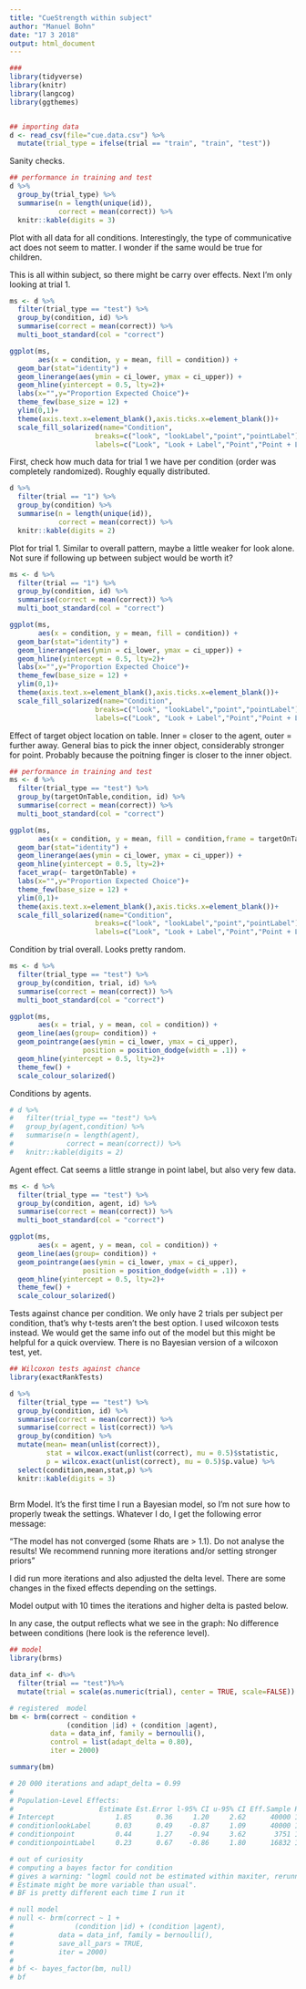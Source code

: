 ```yaml
---
title: "CueStrength within subject"
author: "Manuel Bohn"
date: "17 3 2018"
output: html_document
---
```


```r
###
library(tidyverse)
library(knitr)
library(langcog)
library(ggthemes)


## importing data
d <- read_csv(file="cue.data.csv") %>%
  mutate(trial_type = ifelse(trial == "train", "train", "test"))

```

Sanity checks.
```r
## performance in training and test
d %>%
  group_by(trial_type) %>%
  summarise(n = length(unique(id)), 
            correct = mean(correct)) %>%
  knitr::kable(digits = 3)

```

Plot with all data for all conditions. Interestingly, the type of communicative act does not seem to matter. I wonder if the same would be true for children.

This is all within subject, so there might be carry over effects. Next I'm only looking at trial 1.
```r

ms <- d %>%
  filter(trial_type == "test") %>%
  group_by(condition, id) %>%
  summarise(correct = mean(correct)) %>%
  multi_boot_standard(col = "correct")

ggplot(ms, 
       aes(x = condition, y = mean, fill = condition)) +
  geom_bar(stat="identity") + 
  geom_linerange(aes(ymin = ci_lower, ymax = ci_upper)) + 
  geom_hline(yintercept = 0.5, lty=2)+
  labs(x="",y="Proportion Expected Choice")+
  theme_few(base_size = 12) + 
  ylim(0,1)+
  theme(axis.text.x=element_blank(),axis.ticks.x=element_blank())+
  scale_fill_solarized(name="Condition",
                     breaks=c("look", "lookLabel","point","pointLabel"),
                     labels=c("Look", "Look + Label","Point","Point + Label"))
```

First, check how much data for trial 1 we have per condition (order was completely randomized). Roughly equally distributed.
```r
d %>%
  filter(trial == "1") %>%
  group_by(condition) %>%
  summarise(n = length(unique(id)), 
            correct = mean(correct)) %>%
  knitr::kable(digits = 2)
```

Plot for trial 1. Similar to overall pattern, maybe a little weaker for look alone. Not sure if following up between subject would be worth it? 
```r
ms <- d %>%
  filter(trial == "1") %>%
  group_by(condition, id) %>%
  summarise(correct = mean(correct)) %>%
  multi_boot_standard(col = "correct")

ggplot(ms, 
       aes(x = condition, y = mean, fill = condition)) +
  geom_bar(stat="identity") + 
  geom_linerange(aes(ymin = ci_lower, ymax = ci_upper)) + 
  geom_hline(yintercept = 0.5, lty=2)+
  labs(x="",y="Proportion Expected Choice")+
  theme_few(base_size = 12) + 
  ylim(0,1)+
  theme(axis.text.x=element_blank(),axis.ticks.x=element_blank())+
  scale_fill_solarized(name="Condition",
                     breaks=c("look", "lookLabel","point","pointLabel"),
                     labels=c("Look", "Look + Label","Point","Point + Label"))
```

Effect of target object location on table. Inner = closer to the agent, outer = further away. 
General bias to pick the inner object, considerably stronger for point. Probably because the poitning finger is closer to the inner object.  
```r
## performance in training and test
ms <- d %>%
  filter(trial_type == "test") %>%
  group_by(targetOnTable,condition, id) %>%
  summarise(correct = mean(correct)) %>%
  multi_boot_standard(col = "correct")

ggplot(ms, 
       aes(x = condition, y = mean, fill = condition,frame = targetOnTable)) +
  geom_bar(stat="identity") + 
  geom_linerange(aes(ymin = ci_lower, ymax = ci_upper)) + 
  geom_hline(yintercept = 0.5, lty=2)+
  facet_wrap(~ targetOnTable) +
  labs(x="",y="Proportion Expected Choice")+
  theme_few(base_size = 12) +
  ylim(0,1)+
  theme(axis.text.x=element_blank(),axis.ticks.x=element_blank())+
  scale_fill_solarized(name="Condition",
                     breaks=c("look", "lookLabel","point","pointLabel"),
                     labels=c("Look", "Look + Label","Point","Point + Label"))

```

Condition by trial overall. Looks pretty random.
```r
ms <- d %>%
  filter(trial_type == "test") %>%
  group_by(condition, trial, id) %>%
  summarise(correct = mean(correct)) %>%
  multi_boot_standard(col = "correct")

ggplot(ms, 
       aes(x = trial, y = mean, col = condition)) +
  geom_line(aes(group= condition)) + 
  geom_pointrange(aes(ymin = ci_lower, ymax = ci_upper), 
                  position = position_dodge(width = .1)) + 
  geom_hline(yintercept = 0.5, lty=2)+
  theme_few() + 
  scale_colour_solarized()
```

Conditions by agents.
```r
# d %>%
#   filter(trial_type == "test") %>%
#   group_by(agent,condition) %>%
#   summarise(n = length(agent), 
#             correct = mean(correct)) %>%
#   knitr::kable(digits = 2)
```

Agent effect. Cat seems a little strange in point label, but also very few data.
```r
ms <- d %>%
  filter(trial_type == "test") %>%
  group_by(condition, agent, id) %>%
  summarise(correct = mean(correct)) %>%
  multi_boot_standard(col = "correct")

ggplot(ms, 
       aes(x = agent, y = mean, col = condition)) +
  geom_line(aes(group= condition)) + 
  geom_pointrange(aes(ymin = ci_lower, ymax = ci_upper), 
                  position = position_dodge(width = .1)) + 
  geom_hline(yintercept = 0.5, lty=2)+
  theme_few() + 
  scale_colour_solarized()
```

Tests against chance per condition. We only have 2 trials per subject per condition, that's why t-tests aren't the best option. I used wilcoxon tests instead. We would get the same info out of the model but this might be helpful for a quick overview. There is no Bayesian version of a wilcoxon test, yet.
```r
## Wilcoxon tests against chance
library(exactRankTests)

d %>%
  filter(trial_type == "test") %>%
  group_by(condition, id) %>%
  summarise(correct = mean(correct)) %>%
  summarise(correct = list(correct)) %>%
  group_by(condition) %>%
  mutate(mean= mean(unlist(correct)),
         stat = wilcox.exact(unlist(correct), mu = 0.5)$statistic,
         p = wilcox.exact(unlist(correct), mu = 0.5)$p.value) %>%
  select(condition,mean,stat,p) %>%
  knitr::kable(digits = 3)
 
```

Brm Model. It's the first time I run a Bayesian model, so I'm not sure how to properly tweak the settings. Whatever I do, I get the following error message:

"The model has not converged (some Rhats are > 1.1). Do not analyse the results! 
We recommend running more iterations and/or setting stronger priors"

I did run more iterations and also adjusted the delta level. There are some changes in the fixed effects depending on the settings.

Model output with 10 times the iterations and higher delta is pasted below.

In any case, the output reflects what we see in the graph: No difference between conditions (here look is the reference level).

```r
## model
library(brms)

data_inf <- d%>%
  filter(trial == "test")%>%
  mutate(trial = scale(as.numeric(trial), center = TRUE, scale=FALSE))

# registered  model
bm <- brm(correct ~ condition +
              (condition |id) + (condition |agent), 
          data = data_inf, family = bernoulli(),
          control = list(adapt_delta = 0.80),
          iter = 2000)

summary(bm)


```

```r
# 20 000 iterations and adapt_delta = 0.99
# 
# Population-Level Effects: 
#                     Estimate Est.Error l-95% CI u-95% CI Eff.Sample Rhat
# Intercept               1.85      0.36     1.20     2.62      40000 1.00
# conditionlookLabel      0.03      0.49    -0.87     1.09      40000 1.00
# conditionpoint          0.44      1.27    -0.94     3.62       3751 1.00
# conditionpointLabel     0.23      0.67    -0.86     1.80      16832 1.00
```



```r
# out of curiosity
# computing a bayes factor for condition
# gives a warning: "logml could not be estimated within maxiter, rerunning with adjusted starting value. 
# Estimate might be more variable than usual".
# BF is pretty different each time I run it

# null model
# null <- brm(correct ~ 1 +
#               (condition |id) + (condition |agent), 
#           data = data_inf, family = bernoulli(),
#           save_all_pars = TRUE,
#           iter = 2000)
# 
# bf <- bayes_factor(bm, null)
# bf

```

